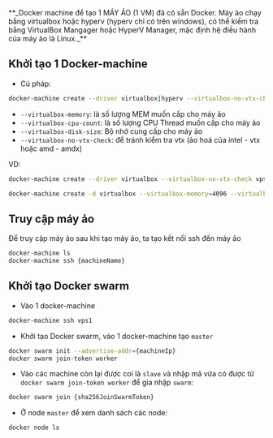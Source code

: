 
<Callout>
  **_Docker machine để tạo 1 MÁY ẢO (1 VM) đã có sẵn Docker. Máy ảo chạy bằng virtualbox hoặc hyperv
  (hyperv chỉ có trên windows), có thể kiểm tra bằng VirtualBox Mangager hoặc HyperV Manager, mặc
  định hệ điều hành của máy ảo là Linux._**
</Callout>

## Khởi tạo 1 Docker-machine

- Cú pháp:

```bash
docker-machine create --driver virtualbox|hyperv --virtualbox-no-vtx-check --virtualbox-memory={numberOfMem} --virtualbox-cpu-count={numberOfCpu} --virtualbox-disk-size={numberOfDiskSize} {dockerMachineName}
```

- `--virtualbox-memory`: là số lượng MEM muốn cấp cho máy ảo
- `--virtualbox-cpu-count`: là số lượng CPU Thread muốn cấp cho máy ảo
- `--virtualbox-disk-size`: Bộ nhớ cung cấp cho máy ảo
- `--virtualbox-no-vtx-check`: để tránh kiểm tra vtx (ảo hoá của intel - vtx hoặc amd - amdx)

VD:

```bash
docker-machine create --driver virtualbox --virtualbox-no-vtx-check vps1
```

```bash
docker-machine create -d virtualbox --virtualbox-memory=4096 --virtualbox-cpu-count=4 --virtualbox-disk-size=40960 --virtualbox-no-vtx-check vps1
```

## Truy cập máy ảo

Để truy cập máy ảo sau khi tạo máy ảo, ta tạo kết nối ssh đến máy ảo

```bash
docker-machine ls
docker-machine ssh {machineName}
```

## Khởi tạo Docker swarm

- Vào 1 docker-machine

```bash
docker-machine ssh vps1
```

- Khởi tạo Docker swarm, vào 1 docker-machine tạo `master`

```bash
docker swarm init --advertise-addr={machineIp}
docker swarm join-token worker
```

- Vào các machine còn lại được coi là `slave` và nhập mã vừa có được từ `docker swarm join-token worker` để gia nhập `swarm`:

```bash
docker swarm join {sha256JoinSwarmToken}
```

- Ở node `master` để xem danh sách các node:

```bash
docker node ls
```
